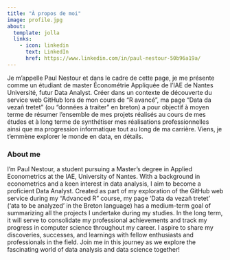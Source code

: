 ```yaml
---
title: "À propos de moi"
image: profile.jpg
about:
  template: jolla
  links:
    - icon: linkedin
      text: LinkedIn
      href: https://www.linkedin.com/in/paul-nestour-50b96a19a/
---
```


Je m'appelle Paul Nestour et dans le cadre de cette page, je me présente comme un étudiant de master Économétrie Appliquée de l'IAE de Nantes Université, futur Data Analyst. Créer dans un contexte de découverte du service web GitHub lors de mon cours de "R avancé", ma page "Data da vezañ tretet" (ou "données à traiter" en breton) a pour objectif à moyen terme de résumer l'ensemble de mes projets réalisés au cours de mes études et à long terme de synthétiser mes réalisations professionnelles ainsi que ma progression informatique tout au long de ma carrière. Viens, je t'emmène explorer le monde en data, en détails.

### About me

I'm Paul Nestour, a student pursuing a Master's degree in Applied Econometrics at the IAE, University of Nantes. With a background in econometrics and a keen interest in data analysis, I aim to become a proficient Data Analyst. Created as part of my exploration of the GitHub web service during my "Advanced R" course, my page 'Data da vezañ tretet' ('ata to be analyzed' in the Breton language) has a medium-term goal of summarizing all the projects I undertake during my studies. In the long term, it will serve to consolidate my professional achievements and track my progress in computer science throughout my career. I aspire to share my discoveries, successes, and learnings with fellow enthusiasts and professionals in the field. Join me in this journey as we explore the fascinating world of data analysis and data science together!
